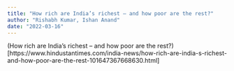 ```yaml
---
title: "How rich are India’s richest – and how poor are the rest?"
author: "Rishabh Kumar, Ishan Anand"
date: "2022-03-16"
---
```


(How rich are India’s richest – and how poor are the rest?)[https://www.hindustantimes.com/india-news/how-rich-are-india-s-richest-and-how-poor-are-the-rest-101647367668630.html]